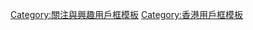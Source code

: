 {{Userbox
|border-c=#000000 
|border-s=1
|id-c=#FFFF00
|info-c=#FFFF00
|info-s=10
|id=[[File:CTB 8120 592.JPG|65px]]
|info=這用戶喜歡'''[[香港巴士]]'''。
}}
<includeonly>[[Category:喜歡香港巴士的維基人|{{PAGENAME}}]]</includeonly>
<noinclude>[[Category:關注與興趣用戶框模板]][[Category:香港用戶框模板]]</noinclude>
